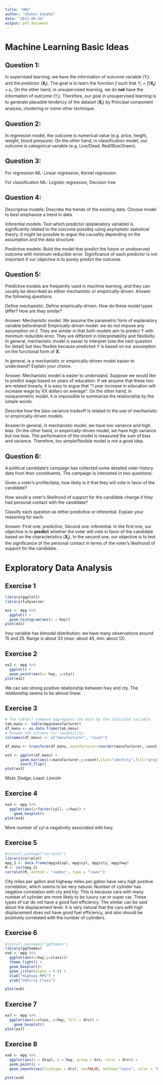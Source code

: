 ```yaml
---
title: "HW1"
author: "shuhei kaneko"
date: "2022-09-24"
output: pdf_document
---
```


# Machine Learning Basic Ideas

## Question 1:

In supervised learning, we have the information of outcome variable ($Y_i$) and the predictor ($\mathbf{X_i}$). The goal is to learn the function $f$ such that $Y_i = f(\mathbf{X_i}) + \epsilon_i$. On the other hand, in unsupervised learning, we do $\textbf{not}$ have the information of outcome ($Y_i$). Therefore, our goal in unsupervised learning is to generate plausible tendency of the dataset ($\mathbf{X_i}$) by Principal component analysis, clustering or some other technique.

## Question 2:

In regression model, the outcome is numerical value (e.g. price, height, weight, blood pressure). On the other hand, in classification model, our outcome is categorical variable (e.g. Live/Dead, Red/Blue/Green).

## Question 3:

For regression ML: Linear regression, Kernel regression

For classification ML: Logistic regression, Decision tree

## Question 4:

Descriptive models: Describe the trends of the existing data. Choose model to best emphasize a trend in data.

Inferential models: Test which predictor (explanatory variable) is significantly related to the outcome possibly using asymptotic statistical theory. It might be possible to argue the causality depending on the assumption and the data structure.

Predictive models: Build the model that predict the future or unobserved outcome with minimum reducible error. Significance of each predictor is not important if our objective is to purely predict the outcome.

## Question 5:

Predictive models are frequently used in machine learning, and they can usually be described as either mechanistic or empirically-driven. Answer the following questions.

Define mechanistic. Define empirically-driven. How do these model types differ? How are they similar?

Answer: Mechanistic model: We assume the parametric form of explanatory variable beforehand/ Empirically-driven model: we do not impose any assumption on $f$. They are similar in that both models aim to predict $Y$ with minimum reducible error. They are different in interpretability and flexibility. In general, mechanistic model is easier to interpret (see the next question for detail) but less flexible because predicted $Y$ is based on our assumption on the functional form of $\mathbf{X}$.

In general, is a mechanistic or empirically-driven model easier to understand? Explain your choice.

Answer: Mechanistic model is easier to understand. Suppose we would like to predict wage based on years of education. If we assume that these two are related linearly, it is easy to argue that "1 year increase in education will increase wage by XX dollars on average". On the other hand, in nonparametric model, it is impossible to summarize the relationship by the simple words.

Describe how the bias-variance tradeoff is related to the use of mechanistic or empirically-driven models.

Answer:In general, in mechanistic model, we have low variance and high bias. On the other hand, in empirically-driven model, we have high variance but low bias. The performance of the model is measured the sum of bias and variance. Therefore, too simple/flexible model is not a good idea.

## Question 6:

A political candidate's campaign has collected some detailed voter history data from their constituents. The campaign is interested in two questions:

Given a voter's profile/data, how likely is it that they will vote in favor of the candidate?

How would a voter's likelihood of support for the candidate change if they had personal contact with the candidate?

Classify each question as either predictive or inferential. Explain your reasoning for each.

Answer: First one: predictive, Second one: inferential. In the first one, our objective is to $\textbf{predict}$ whether the voter will vote in favor of the candidate based on the characteristics ($\mathbf{X_i}$). In the second one, our objective is to test the significance of the personal contact in terms of the voter's likelihood of support for the candidate.

# Exploratory Data Analysis

## Exercise 1

```r
library(ggplot2)
library(tidyverse)

ex1 <- mpg %>%
  ggplot() +
  geom_histogram(aes(x = hwy))
plot(ex1)
```

hwy variable has bimodal distribution: we have many observations around 15 and 25. Range is about 33 (max: about 45, min: about 12).

## Exercise 2

```r
ex2 <- mpg %>%
  ggplot() +
  geom_point(aes(x= hwy, y=cty))
plot(ex2)
```

We can see strong positive relationship between hwy and cty. The relationship seems to be almost linear.

## Exercise 3

```r
# The table() command aggregates the data by the indicated variable
tab_manu <- table(mpg$manufacturer)
df_manu <- as.data.frame(tab_manu)
# Rename the columns for readability.
colnames(df_manu) <- c("manufacturer", "count")

df_manu <- transform(df_manu, manufacturer=reorder(manufacturer, count))

ex3 <- ggplot(df_manu) +
       geom_bar(aes(x=manufacturer,y=count),stat="identity",fill="grey") +
       coord_flip() 
plot(ex3)

```

Most: Dodge, Least: Lincoln

## Exercise 4

```r
ex4 <- mpg %>%
  ggplot(aes(x=factor(cyl), y=hwy)) + 
    geom_boxplot()
plot(ex4)
```

More number of cyl is negatively associated with hwy.

## Exercise 5

```r
#install.package("corrplot")
library(corrplot)
mpg_2 <- data.frame(mpg$displ, mpg$cyl, mpg$cty, mpg$hwy)
M <- cor(mpg_2)
corrplot(M, method = 'number', type = "lower")
```
City miles per gallon and highway miles per gallon have very high positive correlation, which seems to be very natural.
Number of cylinder has negative correlation with cty and hty. This is because cars with many number of cylinder are more likely to be luxury car or super car. These types of car do not have a good fuel efficiency.
The similar can be said about the displacement level. It is very natural that the cars with high displacement does not have good fuel efficiency, and also should be positively correlated with the number of cylinders.

## Exercise 6

```r
#install.packages("ggthemes")
library(ggthemes)
ex6 <- mpg %>%
  ggplot(aes(x=hwy,y=class))+
  theme_light() +
  geom_boxplot()+
  geom_jitter(alpha = 0.4) +
  xlab("Highway MPG") +
  ylab("Vehicle Class")

plot(ex6)
```

## Exercise 7

```r
ex7 <- mpg %>%
  ggplot(aes(x=class, y=hwy, fill = drv)) + 
    geom_boxplot()
plot(ex7)
```

## Exercise 8

```r
ex8 <- mpg %>%
  ggplot(aes(x = displ, y = hwy, group = drv, color = drv)) +
  geom_point() +
  geom_smooth(aes(linetype = drv), se=FALSE, method="loess", color = "Blue")

plot(ex8)
```
